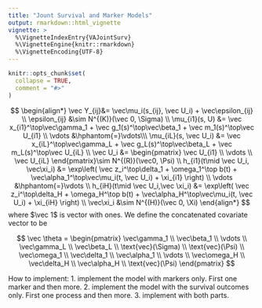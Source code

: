 ```yaml
---
title: "Jount Survival and Marker Models"
output: rmarkdown::html_vignette
vignette: >
  %\VignetteIndexEntry{VAJointSurv}
  %\VignetteEngine{knitr::rmarkdown}
  %\VignetteEncoding{UTF-8}
---
```


```r
knitr::opts_chunk$set(
  collapse = TRUE,
  comment = "#>"
)
```


$$
\begin{align*}
\vec Y_{ij}&= \vec\mu_i(s_{ij}, \vec U_i) + \vec\epsilon_{ij} \\
\epsilon_{ij} &\sim N^{(K)}(\vec 0, \Sigma) \\
\mu_{i1}(s, U) &= \vec x_{i1}^\top\vec\gamma_1 + \vec g_1(s)^\top\vec\beta_1 + 
  \vec m_1(s)^\top\vec U_{i1} \\
\vdots &\hphantom{=}\vdots\\\
\mu_{iL}(s, \vec U_i) &= \vec x_{iL}^\top\vec\gamma_L + \vec g_L(s)^\top\vec\beta_L + 
  \vec m_L(s)^\top\vec U_{iL} \\
\vec U_i  &= \begin{pmatrix}
    \vec U_{i1} \\ \vdots \\ \vec U_{iL}
  \end{pmatrix}\sim N^{(R)}(\vec0, \Psi) \\
h_{i1}(t\mid \vec U_i, \vec\xi_i) &= \exp\left( 
  \vec z_i^\top\delta_1 + 
  \omega_1^\top b(t) + 
  \vec\alpha_1^\top\vec\mu_i(t, \vec U_i) + \xi_{i1}
  \right) \\
\vdots &\hphantom{=}\vdots \\
h_{iH}(t\mid \vec U_i,\vec \xi_i) &= \exp\left(  
  \vec z_i^\top\delta_H + 
  \omega_H^\top b(t) + 
  \vec\alpha_H^\top\vec\mu_i(t, \vec U_i) + \xi_{iH}
  \right) \\
\vec\xi_i &\sim N^{(H)}(\vec 0, \Xi)
\end{align*}
$$
where $\vec 1$ is vector with ones.
We define the concatenated covariate vector to be

$$
\vec \theta = \begin{pmatrix}
  \vec\gamma_1 \\ \vec\beta_1 \\
  \vdots \\
  \vec\gamma_L \\ \vec\beta_L \\
  \text{vec}(\Sigma) \\ \text{vec}(\Psi) \\
  \vec\omega_1 \\ \vec\delta_1 \\ \vec\alpha_1 \\
  \vdots \\
  \vec\omega_H \\ \vec\delta_H \\ \vec\alpha_H \\
  \text{vec}(\Psi)
\end{pmatrix}
$$

How to implement: 
 1. implement the model with markers only. First one marker and then more.
 2. implement the model with the survival outcomes only. First one process and 
    then more. 
 3. implement with both parts.
